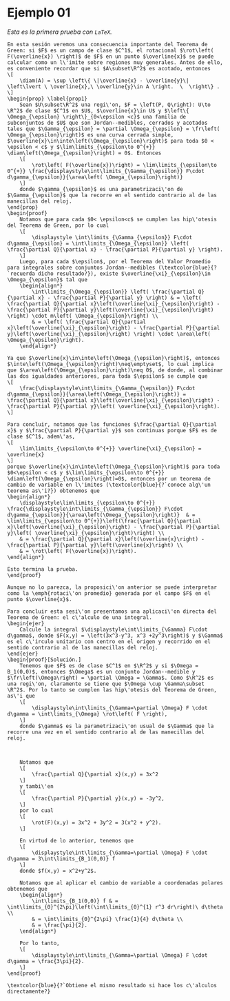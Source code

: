 # Ejemplo 01

*Esta es la primera prueba con `LaTeX`.*

	En esta sesión veremos una consecuencia importante del Teorema de Green: si $F$ es un campo de clase $C^1$, el rotacional $\rot\left( F(\overline{x}) \right)$ de $F$ en un punto $\overline{x}$ se puede calcular como un l\'imite sobre regiones muy generales. Antes de ello, es conveniente recordar que si $A\subset\R^2$ es acotado, entonces
	\[
		\diam(A) = \sup \left\{ \|\overline{x} - \overline{y}\| \left\lvert \ \overline{x},\ \overline{y}\in A \right.  \  \right\} .
	\]
	\begin{prop} \label{prop1}
		Sean $U\subset\R^2$ una regi\'on, $F = \left(P, Q\right): U\to \R^2$ de clase $C^1$ en $U$, $\overline{x}\in U$ y $\left\{ \Omega_{\epsilon} \right\}_{0<\epsilon <c}$ una familia de subconjuntos de $U$ que son Jordan--medibles, cerrados y acotados tales que $\Gamma_{\epsilon} = \partial \Omega_{\epsilon} = \fr\left( \Omega_{\epsilon}\right)$ es una curva cerrada simple, $\overline{x}\in\inte\left(\Omega_{\epsilon}\right)$ para toda $0 < \epsilon < c$ y $\lim\limits_{\epsilon\to 0^{+}} \diam\left(\Omega_{\epsilon}\right) = 0$. Entonces
		\[
			\rot\left( F(\overline{x})\right) = \lim\limits_{\epsilon\to 0^{+}} \frac{\displaystyle\int\limits_{\Gamma_{\epsilon}} F\cdot d\gamma_{\epsilon}}{\area\left( \Omega_{\epsilon}\right)}
		\]
		donde $\gamma_{\epsilon}$ es una parametrizaci\'on de $\Gamma_{\epsilon}$ que la recorre en el sentido contrario al de las manecillas del reloj.
	\end{prop}
	\begin{proof}
		Notamos que para cada $0< \epsilon<c$ se cumplen las hip\'otesis del Teorema de Green, por lo cual
		\[
			\displaystyle \int\limits_{\Gamma_{\epsilon}} F\cdot d\gamma_{\epsilon} = \int\limits_{\Omega_{\epsilon}} \left( \frac{\partial Q}{\partial x} - \frac{\partial P}{\partial y} \right).
		\]
		Luego, para cada $\epsilon$, por el Teorema del Valor Promedio para integrales sobre conjuntos Jordan--medibles (\textcolor{blue}{?`recuerda dicho resultado?}), existe $\overline{\xi}_{\epsilon}\in \Omega_{\epsilon}$ tal que
		\begin{align*}
			\int\limits_{\Omega_{\epsilon}} \left( \frac{\partial Q}{\partial x} - \frac{\partial P}{\partial y} \right) & = \left( \frac{\partial Q}{\partial x}\left(\overline{\xi}_{\epsilon}\right) - \frac{\partial P}{\partial y}\left(\overline{\xi}_{\epsilon}\right) \right) \cdot m\left( \Omega_{\epsilon}\right) \\
			& = \left( \frac{\partial Q}{\partial x}\left(\overline{\xi}_{\epsilon}\right) - \frac{\partial P}{\partial y}\left(\overline{\xi}_{\epsilon}\right) \right) \cdot \area\left( \Omega_{\epsilon}\right).
		\end{align*}
	
	Ya que $\overline{x}\in\inte\left(\Omega_{\epsilon}\right)$, entonces $\inte\left(\Omega_{\epsilon}\right)\neq\emptyset$, lo cual implica que $\area\left(\Omega_{\epsilon}\right)\neq 0$, de donde, al combinar las dos igualdades anteriores, para toda $\epsilon$ se cumple que
	\[
		\frac{\displaystyle\int\limits_{\Gamma_{\epsilon}} F\cdot d\gamma_{\epsilon}}{\area\left(\Omega_{\epsilon}\right)} = \frac{\partial Q}{\partial x}\left(\overline{\xi}_{\epsilon}\right) - \frac{\partial P}{\partial y}\left( \overline{\xi}_{\epsilon}\right).
	\]
	
	Para concluir, notamos que las funciones $\frac{\partial Q}{\partial x}$ y $\frac{\partial P}{\partial y}$ son continuas porque $F$ es de clase $C^1$, adem\'as,
	\[
		\lim\limits_{\epsilon\to 0^{+}} \overline{\xi}_{\epsilon} = \overline{x}
	\]
	porque $\overline{x}\in\inte\left(\Omega_{\epsilon}\right)$ para toda $0<\epsilon < c$ y $\lim\limits_{\epsilon\to 0^{+}} \diam\left(\Omega_{\epsilon}\right)=0$, entonces por un teorema de cambio de variable en l\'imites (\textcolor{blue}{?`conoce alg\'un teorema as\'i?}) obtenemos que
	\begin{align*}
		\displaystyle\lim\limits_{\epsilon\to 0^{+}} \frac{\displaystyle\int\limits_{\Gamma_{\epsilon}} F\cdot d\gamma_{\epsilon}}{\area\left(\Omega_{\epsilon}\right)}  & = \lim\limits_{\epsilon\to 0^{+}}\left(\frac{\partial Q}{\partial x}\left(\overline{\xi}_{\epsilon}\right) - \frac{\partial P}{\partial y}\left( \overline{\xi}_{\epsilon}\right)\right) \\
		& = \frac{\partial Q}{\partial x}\left(\overline{x}\right) - \frac{\partial P}{\partial y}\left(\overline{x}\right) \\
		& = \rot\left( F(\overline{x})\right).
	\end{align*}

	Esto termina la prueba.
	\end{proof}

	Aunque no lo parezca, la proposici\'on anterior se puede interpretar como la \emph{rotaci\'on promedio} generada por el campo $F$ en el punto $\overline{x}$.
	
	Para concluir esta sesi\'on presentamos una aplicaci\'on directa del Teorema de Green: el c\'alculo de una integral.
	\begin{ejer}
		Calcule la integral $\displaystyle\int\limits_{\Gamma} F\cdot d\gamma$, donde $F(x,y) = \left(3x^3-y^3, x^3 +2y^3\right)$ y $\Gamma$ es el c\'irculo unitario con centro en el origen y recorrido en el sentido contrario al de las manecillas del reloj.
	\end{ejer}
	\begin{proof}[Solución.]
		Tenemos que $F$ es de clase $C^1$ en $\R^2$ y si $\Omega = B_1(0,0)$, entonces $\Omega$ es un conjunto Jordan--medible y $\fr\left(\Omega\right) = \partial \Omega = \Gamma$. Como $\R^2$ es una regi\'on, claramente se tiene que $\Omega \cup \Gamma\subset \R^2$. Por lo tanto se cumplen las hip\'otesis del Teorema de Green, as\'i que
		\[
			\displaystyle\int\limits_{\Gamma=\partial \Omega} F \cdot d\gamma = \int\limits_{\Omega} \rot\left( F \right), 
		\]
		donde $\gamma$ es la parametrizaci\'on usual de $\Gamma$ que la recorre una vez en el sentido contrario al de las manecillas del reloj.
		
		
		
		Notamos que
		\[
			\frac{\partial Q}{\partial x}(x,y) = 3x^2
		\]
		y tambi\'en
		\[
			\frac{\partial P}{\partial y}(x,y) = -3y^2,
		\]
		por lo cual
		\[
			\rot(F)(x,y) = 3x^2 + 3y^2 = 3(x^2 + y^2). 
		\]
		
		En virtud de lo anterior, tenemos que
		\[
			\displaystyle\int\limits_{\Gamma=\partial \Omega} F \cdot d\gamma = 3\int\limits_{B_1(0,0)} f
		\]
		donde $f(x,y) = x^2+y^2$.
		
		Notamos que al aplicar el cambio de variable a coordenadas polares obtenemos que
		\begin{align*}
			\int\limits_{B_1(0,0)} f & = \int\limits_{0}^{2\pi}\left(\int\limits_{0}^{1} r^3 dr\right)\ d\theta \\
			& = \int\limits_{0}^{2\pi} \frac{1}{4} d\theta \\
			& = \frac{\pi}{2}.
		\end{align*}
	
		Por lo tanto,
		\[
			\displaystyle\int\limits_{\Gamma=\partial \Omega} F \cdot d\gamma = \frac{3\pi}{2}.
		\]
	\end{proof}

	\textcolor{blue}{?`Obtiene el mismo resultado si hace los c\'alculos directamente?}
